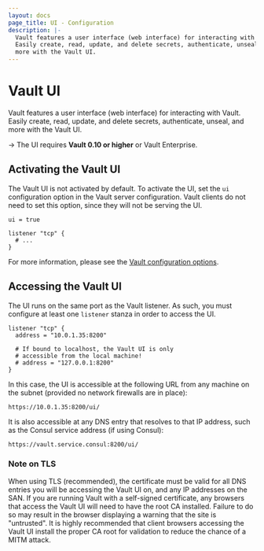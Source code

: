 ```yaml
---
layout: docs
page_title: UI - Configuration
description: |-
  Vault features a user interface (web interface) for interacting with Vault.
  Easily create, read, update, and delete secrets, authenticate, unseal, and
  more with the Vault UI.
---
```


# Vault UI

Vault features a user interface (web interface) for interacting with Vault.
Easily create, read, update, and delete secrets, authenticate, unseal, and
more with the Vault UI.

-> The UI requires **Vault 0.10 or higher** or Vault Enterprise.

## Activating the Vault UI

The Vault UI is not activated by default. To activate the UI, set the `ui`
configuration option in the Vault server configuration. Vault clients do not
need to set this option, since they will not be serving the UI.

```hcl
ui = true

listener "tcp" {
  # ...
}
```

For more information, please see the
[Vault configuration options](/vault/docs/configuration).

## Accessing the Vault UI

The UI runs on the same port as the Vault listener. As such, you must configure
at least one `listener` stanza in order to access the UI.

```hcl
listener "tcp" {
  address = "10.0.1.35:8200"

  # If bound to localhost, the Vault UI is only
  # accessible from the local machine!
  # address = "127.0.0.1:8200"
}
```

In this case, the UI is accessible at the following URL from any machine on the
subnet (provided no network firewalls are in place):

```text
https://10.0.1.35:8200/ui/
```

It is also accessible at any DNS entry that resolves to that IP address, such as
the Consul service address (if using Consul):

```text
https://vault.service.consul:8200/ui/
```

### Note on TLS

When using TLS (recommended), the certificate must be valid for all DNS entries
you will be accessing the Vault UI on, and any IP addresses on the SAN. If you
are running Vault with a self-signed certificate, any browsers that access the
Vault UI will need to have the root CA installed. Failure to do so may result in
the browser displaying a warning that the site is "untrusted". It is highly
recommended that client browsers accessing the Vault UI install the proper CA
root for validation to reduce the chance of a MITM attack.
